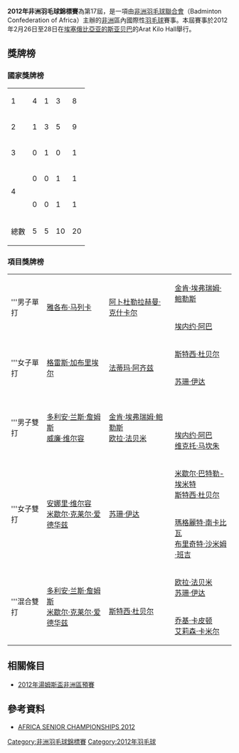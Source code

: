 {{noteTA|G1=Badminton}}
{{infobox badminton event
|name           = 2012年非洲羽毛球錦標賽
|image          = 
|size           = 
|caption        =
|dates          = 2012年2月26日－2月28日（個人賽）
|number_edition = 第17屆
|level          =
|prize_money    = 
|location       = {{ETH}}[[亚的斯亚贝巴|亚的斯亚贝巴]]
|venue          = Arat Kilo Hall
|previous       = 2011年非洲羽毛球錦標賽
|next           = 2013年非洲羽毛球錦標賽
}}
'''2012年非洲羽毛球錦標賽'''為第17屆{{le|非洲羽毛球錦標賽|African Badminton Championships}}，是一項由[[非洲羽毛球聯合會|非洲羽毛球聯合會]]（Badminton Confederation of Africa）主辦的[[非洲|非洲]]區內國際性[[羽毛球|羽毛球]]賽事。本屆賽事於2012年2月26日至28日在[[埃塞俄比亞|埃塞俄比亞]][[亚的斯亚贝巴|亚的斯亚贝巴]]的Arat Kilo Hall舉行。

==獎牌榜==
===國家獎牌榜===
{| {{RankedMedalTable}}
|-
|1 || style=text-align:left| {{bat|RSA}}||4||1||3||8
|-
|2 || style=text-align:left| {{bat|NGR}}||1||3||5||9
|-
|3 || style=text-align:left| {{bat|EGY}}||0||1||0||1
|-
|rowspan=2 |4 || style=text-align:left| {{bat|SEY}}||0||0||1||1
|-
|style=text-align:left| {{bat|UGA}}||0||0||1||1
|- class="sortbottom"
!colspan=2|總數|| 5 || 5 || 10 || 20
|}

===項目獎牌榜===
{| {{MedalistTable|labelwidth=80px|type=項目|style=font-size:small;}}
|-	
|rowspan="2" |'''男子單打
|rowspan="2" |{{flagicon|RSA}} [[雅各布·马列卡|雅各布·马列卡]]
|rowspan="2" |{{flagicon|EGY}} [[阿卜杜勒拉赫曼·克什卡尔|阿卜杜勒拉赫曼·克什卡尔]]
|{{flagicon|NGR}} [[金肯·埃弗瑞姆·鲍勒斯|金肯·埃弗瑞姆·鲍勒斯]]
|-	
|{{flagicon|NGR}} [[埃内约·阿巴|埃内约·阿巴]]
|-	
|rowspan="2" |'''女子單打
|rowspan="2" |{{flagicon|NGR}} [[格雷斯·加布里埃尔|格雷斯·加布里埃尔]]
|rowspan="2" |{{flagicon|NGR}} [[法蒂玛·阿齐兹|法蒂玛·阿齐兹]]
|{{flagicon|RSA}} [[斯特西·杜贝尔|斯特西·杜贝尔]]
|-	
|{{flagicon|NGR}} [[苏珊·伊达|苏珊·伊达]]
|-	
|rowspan="2" |'''男子雙打
|rowspan="2" |{{flagicon|RSA}} [[多利安·兰斯·詹姆斯|多利安·兰斯·詹姆斯]]<br/>{{flagicon|RSA}} [[威廉·维尔容|威廉·维尔容]]
|rowspan="2" |{{flagicon|NGR}} [[金肯·埃弗瑞姆·鲍勒斯|金肯·埃弗瑞姆·鲍勒斯]] <br/> {{flagicon|NGR}} [[欧拉·法贝米|欧拉·法贝米]]
|{{flagicon|RSA}} {{link-de|Enrico James|Enrico James}}<br/>{{flagicon|RSA}} {{le|Chris Dednam|Chris Dednam}}
|-	
|{{flagicon|NGR}} [[埃内约·阿巴|埃内约·阿巴]] <br/> {{flagicon|NGR}} [[维克托·马坎朱|维克托·马坎朱]]
|-	
|rowspan="2" |'''女子雙打
|rowspan="2" |{{flagicon|RSA}} [[安娜里·维尔容|安娜里·维尔容]]<br/>{{flagicon|RSA}} [[米歇尔·克莱尔·爱德华兹|米歇尔·克莱尔·爱德华兹]]
|rowspan="2" |{{flagicon|NGR}} [[苏珊·伊达|苏珊·伊达]] <br/> {{flagicon|NGR}} {{le|Grace Daniel|Grace Daniel}}
|{{flagicon|RSA}} [[米歇尔·巴特勒-埃米特|米歇尔·巴特勒-埃米特]]<br/>{{flagicon|RSA}} [[斯特西·杜贝尔|斯特西·杜贝尔]]
|-	
|{{flagicon|UGA}} [[瑪格麗特·南卡比瓦|瑪格麗特·南卡比瓦]] <br/> {{flagicon|UGA}} [[布里奇特·沙米姆·班吉|布里奇特·沙米姆·班吉]]
|-	
|rowspan="2" |'''混合雙打
|rowspan="2" |{{flagicon|RSA}} [[多利安·兰斯·詹姆斯|多利安·兰斯·詹姆斯]]<br/>{{flagicon|RSA}} [[米歇尔·克莱尔·爱德华兹|米歇尔·克莱尔·爱德华兹]]
|rowspan="2" |{{flagicon|RSA}} {{link-de|Enrico James|Enrico James}}<br/>{{flagicon|RSA}} [[斯特西·杜贝尔|斯特西·杜贝尔]]
|{{flagicon|NGR}} [[欧拉·法贝米|欧拉·法贝米]] <br/> {{flagicon|NGR}} [[苏珊·伊达|苏珊·伊达]]
|-	
|{{flagicon|SEY}} [[乔基·卡皮顿|乔基·卡皮顿]] <br/> {{flagicon|SEY}} [[艾莉森·卡米尔|艾莉森·卡米尔]]
|}

==相關條目==
*[[2012年湯姆斯盃非洲區預賽|2012年湯姆斯盃非洲區預賽]]

==參考資料==
{{Reflist}}
*[http://www.tournamentsoftware.com/sport/tournament.aspx?id=CD21B66B-0DD8-462D-9580-9FE231EB2B09 AFRICA SENIOR CHAMPIONSHIPS 2012]{{Webarchive|url=https://archive.is/20130204203008/http://www.tournamentsoftware.com/sport/tournament.aspx?id=CD21B66B-0DD8-462D-9580-9FE231EB2B09 |date=2013-02-04 }}{{en}}

[[Category:非洲羽毛球錦標賽|Category:非洲羽毛球錦標賽]]
[[Category:2012年羽毛球|Category:2012年羽毛球]]